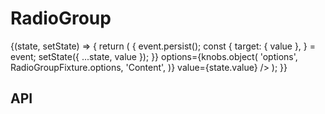 
<Meta title="Components/RadioGroup" component={RadioGroup} />

# RadioGroup

<Canvas>
  <Story name="Base component">
    <State
      initialState={{
        value: '',
      }}
    >
      {(state, setState) => {
        return (
          <RadioGroup
            errorMessage={knobs.text('errorMessage', '', 'Content')}
            name={knobs.text('name', 'radioGroup', 'Content')}
            onChange={(event) => {
              event.persist();
              const {
                target: { value },
              } = event;
              setState({ ...state, value });
            }}
            options={knobs.object(
              'options',
              RadioGroupFixture.options,
              'Content',
            )}
            value={state.value}
          />
        );
      }}
    </State>
  </Story>
</Canvas>

## API

<ArgsTable of={RadioGroup} />
